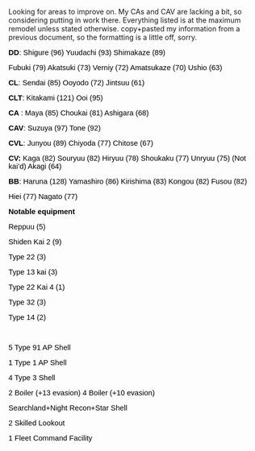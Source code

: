 <p dir="ltr" style="line-height:1.38;margin-top:0pt;margin-bottom:0pt;">Looking for areas to improve on. My CAs and CAV are lacking a bit, so considering putting in work there. Everything listed is at the maximum remodel unless stated otherwise. copy+pasted my information from a previous document, so the formatting is a little off, sorry.</p>

<p dir="ltr" style="line-height:1.38;margin-top:0pt;margin-bottom:0pt;">
</p>

<p dir="ltr" style="line-height:1.38;margin-top:0pt;margin-bottom:0pt;"><span style="font-size:14.666666666666666px;font-family:Arial;color:#000000;font-weight:normal;font-style:normal;font-variant:normal;text-decoration:none;vertical-align:baseline;">'''DD''': </span><span style="font-size:14.666666666666666px;font-family:Arial;color:#000000;font-weight:normal;font-style:normal;font-variant:normal;text-decoration:none;vertical-align:baseline;">Shigure (96)</span><span style="font-size:14.666666666666666px;font-family:Arial;color:#000000;font-weight:normal;font-style:normal;font-variant:normal;text-decoration:none;vertical-align:baseline;"> Yuudachi (93)</span><span style="font-size:14.666666666666666px;font-family:Arial;color:#000000;font-weight:normal;font-style:normal;font-variant:normal;text-decoration:none;vertical-align:baseline;"> </span><span style="font-size:14.666666666666666px;font-family:Arial;color:#000000;font-weight:normal;font-style:normal;font-variant:normal;text-decoration:none;vertical-align:baseline;">Shimakaze (89)</span></p>

<p dir="ltr" style="line-height:1.38;margin-top:0pt;margin-bottom:0pt;"><span style="font-size:14.666666666666666px;font-family:Arial;color:#000000;font-weight:normal;font-style:normal;font-variant:normal;text-decoration:none;vertical-align:baseline;">Fubuki (79)</span><span style="font-size:14.666666666666666px;font-family:Arial;color:#000000;font-weight:normal;font-style:normal;font-variant:normal;text-decoration:none;vertical-align:baseline;"> </span><span style="font-size:14.666666666666666px;font-family:Arial;color:#000000;font-weight:normal;font-style:normal;font-variant:normal;text-decoration:none;vertical-align:baseline;">Akatsuki (73)</span><span style="font-size:14.666666666666666px;font-family:Arial;color:#000000;font-weight:normal;font-style:normal;font-variant:normal;text-decoration:none;vertical-align:baseline;"> </span><span style="font-size:14.666666666666666px;font-family:Arial;color:#000000;font-weight:normal;font-style:normal;font-variant:normal;text-decoration:none;vertical-align:baseline;">Verniy (72)</span><span style="font-size:14.666666666666666px;font-family:Arial;color:#000000;font-weight:normal;font-style:normal;font-variant:normal;text-decoration:none;vertical-align:baseline;"> </span><span style="font-size:14.666666666666666px;font-family:Arial;color:#000000;font-weight:normal;font-style:normal;font-variant:normal;text-decoration:none;vertical-align:baseline;">Amatsukaze (70) Ushio (63)</span></p>

<p dir="ltr" style="line-height:1.38;margin-top:0pt;margin-bottom:0pt;">'''''<span style="font-size:14.666666666666666px;font-family:Arial;color:#000000;font-weight:normal;font-style:normal;font-variant:normal;text-decoration:none;vertical-align:baseline;"><span id="docs-internal-guid-57edd6ae-75a4-ae70-9de4-dda7f64caadd" style="font-size:14.666666666666666px;font-family:Arial;color:#000000;font-weight:bold;font-style:normal;font-variant:normal;text-decoration:none;vertical-align:baseline;">CL</span></span> ''<span style="font-size:14.666666666666666px;font-family:Arial;color:#000000;font-weight:normal;font-style:normal;font-variant:normal;text-decoration:none;vertical-align:baseline;">: </span><span style="font-size:14.666666666666666px;font-family:Arial;color:#000000;font-weight:normal;font-style:normal;font-variant:normal;text-decoration:none;vertical-align:baseline;">Sendai (85)</span><span style="font-size:14.666666666666666px;font-family:Arial;color:#000000;font-weight:normal;font-style:normal;font-variant:normal;text-decoration:none;vertical-align:baseline;"> </span><span style="font-size:14.666666666666666px;font-family:Arial;color:#000000;font-weight:normal;font-style:normal;font-variant:normal;text-decoration:none;vertical-align:baseline;">Ooyodo (72)</span><span style="font-size:14.666666666666666px;font-family:Arial;color:#000000;font-weight:normal;font-style:normal;font-variant:normal;text-decoration:none;vertical-align:baseline;"> </span><span style="font-size:14.666666666666666px;font-family:Arial;color:#000000;font-weight:normal;font-style:normal;font-variant:normal;text-decoration:none;vertical-align:baseline;">Jintsuu (61)</span>'''</p>

<p dir="ltr" style="line-height:1.38;margin-top:0pt;margin-bottom:0pt;"><span id="docs-internal-guid-57edd6ae-75a4-50ee-a388-b7865d424ef5" style="font-size:14.666666666666666px;font-family:Arial;color:#000000;font-weight:bold;font-style:normal;font-variant:normal;text-decoration:none;vertical-align:baseline;">CLT</span><span style="font-size:14.666666666666666px;font-family:Arial;color:#000000;font-weight:normal;font-style:normal;font-variant:normal;text-decoration:none;vertical-align:baseline;">: </span>'''<span style="font-size:14.666666666666666px;font-family:Arial;color:#000000;font-weight:normal;font-style:normal;font-variant:normal;text-decoration:none;vertical-align:baseline;">Kitakami (121)</span><span style="font-size:14.666666666666666px;font-family:Arial;color:#000000;font-weight:normal;font-style:normal;font-variant:normal;text-decoration:none;vertical-align:baseline;"> </span><span style="font-size:14.666666666666666px;font-family:Arial;color:#000000;font-weight:normal;font-style:normal;font-variant:normal;text-decoration:none;vertical-align:baseline;">Ooi (95)</span>'''</p>

<p dir="ltr" style="line-height:1.38;margin-top:0pt;margin-bottom:0pt;"><span id="docs-internal-guid-57edd6ae-75a4-8619-fab7-99028ceb4f68" style="font-size:14.666666666666666px;font-family:Arial;color:#000000;font-weight:bold;font-style:normal;font-variant:normal;text-decoration:none;vertical-align:baseline;">CA </span>'''<span style="font-size:14.666666666666666px;font-family:Arial;color:#000000;font-weight:normal;font-style:normal;font-variant:normal;text-decoration:none;vertical-align:baseline;">: </span><span style="font-size:14.666666666666666px;font-family:Arial;color:#000000;font-weight:normal;font-style:normal;font-variant:normal;text-decoration:none;vertical-align:baseline;">Maya (85)</span><span style="font-size:14.666666666666666px;font-family:Arial;color:#000000;font-weight:normal;font-style:normal;font-variant:normal;text-decoration:none;vertical-align:baseline;"> </span><span style="font-size:14.666666666666666px;font-family:Arial;color:#000000;font-weight:normal;font-style:normal;font-variant:normal;text-decoration:none;vertical-align:baseline;">Choukai (81)</span><span style="font-size:14.666666666666666px;font-family:Arial;color:#000000;font-weight:normal;font-style:normal;font-variant:normal;text-decoration:none;vertical-align:baseline;"> </span><span style="font-size:14.666666666666666px;font-family:Arial;color:#000000;font-weight:normal;font-style:normal;font-variant:normal;text-decoration:none;vertical-align:baseline;">Ashigara (68)</span>'''</p>

<p dir="ltr" style="line-height:1.38;margin-top:0pt;margin-bottom:0pt;"><span style="font-size:14.666666666666666px;font-family:Arial;color:#000000;font-weight:normal;font-style:normal;font-variant:normal;text-decoration:none;vertical-align:baseline;">'''CAV''': </span><span style="font-size:14.666666666666666px;font-family:Arial;color:#000000;font-weight:normal;font-style:normal;font-variant:normal;text-decoration:none;vertical-align:baseline;"> </span><span style="font-size:14.666666666666666px;font-family:Arial;color:#000000;font-weight:normal;font-style:normal;font-variant:normal;text-decoration:none;vertical-align:baseline;">Suzuya (97)</span><span style="font-size:14.666666666666666px;font-family:Arial;color:#000000;font-weight:normal;font-style:normal;font-variant:normal;text-decoration:none;vertical-align:baseline;"> </span><span style="font-size:14.666666666666666px;font-family:Arial;color:#000000;font-weight:normal;font-style:normal;font-variant:normal;text-decoration:none;vertical-align:baseline;">Tone (92)</span><span style="font-size:14.666666666666666px;font-family:Arial;color:#000000;font-weight:normal;font-style:normal;font-variant:normal;text-decoration:none;vertical-align:baseline;"> </span><span style="font-size:14.666666666666666px;font-family:Arial;color:#000000;font-weight:normal;font-style:normal;font-variant:normal;text-decoration:none;vertical-align:baseline;"> </span></p>

<p dir="ltr" style="line-height:1.38;margin-top:0pt;margin-bottom:0pt;"><span style="font-size:14.666666666666666px;font-family:Arial;color:#000000;font-weight:normal;font-style:normal;font-variant:normal;text-decoration:none;vertical-align:baseline;">'''CVL''': </span><span style="font-size:14.666666666666666px;font-family:Arial;color:#000000;font-weight:normal;font-style:normal;font-variant:normal;text-decoration:none;vertical-align:baseline;"> </span><span style="font-size:14.666666666666666px;font-family:Arial;color:#000000;font-weight:normal;font-style:normal;font-variant:normal;text-decoration:none;vertical-align:baseline;">Junyou (89)</span><span style="font-size:14.666666666666666px;font-family:Arial;color:#000000;font-weight:normal;font-style:normal;font-variant:normal;text-decoration:none;vertical-align:baseline;"> </span><span style="font-size:14.666666666666666px;font-family:Arial;color:#000000;font-weight:normal;font-style:normal;font-variant:normal;text-decoration:none;vertical-align:baseline;">Chiyoda (77)</span><span style="font-size:14.666666666666666px;font-family:Arial;color:#000000;font-weight:normal;font-style:normal;font-variant:normal;text-decoration:none;vertical-align:baseline;"> </span><span style="font-size:14.666666666666666px;font-family:Arial;color:#000000;font-weight:normal;font-style:normal;font-variant:normal;text-decoration:none;vertical-align:baseline;">Chitose (67)</span></p>

<p dir="ltr" style="line-height:1.38;margin-top:0pt;margin-bottom:0pt;"><span style="font-size:14.666666666666666px;font-family:Arial;color:#000000;font-weight:normal;font-style:normal;font-variant:normal;text-decoration:none;vertical-align:baseline;">'''CV:''' Kaga (82)</span><span style="font-size:14.666666666666666px;font-family:Arial;color:#000000;font-weight:normal;font-style:normal;font-variant:normal;text-decoration:none;vertical-align:baseline;"> </span><span style="font-size:14.666666666666666px;font-family:Arial;color:#000000;font-weight:normal;font-style:normal;font-variant:normal;text-decoration:none;vertical-align:baseline;">Souryuu (82)</span><span style="font-size:14.666666666666666px;font-family:Arial;color:#000000;font-weight:normal;font-style:normal;font-variant:normal;text-decoration:none;vertical-align:baseline;"> </span><span style="font-size:14.666666666666666px;font-family:Arial;color:#000000;font-weight:normal;font-style:normal;font-variant:normal;text-decoration:none;vertical-align:baseline;">Hiryuu (78)</span><span style="font-size:14.666666666666666px;font-family:Arial;color:#000000;font-weight:normal;font-style:normal;font-variant:normal;text-decoration:none;vertical-align:baseline;"> </span><span style="font-size:14.666666666666666px;font-family:Arial;color:#000000;font-weight:normal;font-style:normal;font-variant:normal;text-decoration:none;vertical-align:baseline;">Shoukaku (77)</span><span style="font-size:14.666666666666666px;font-family:Arial;color:#000000;font-weight:normal;font-style:normal;font-variant:normal;text-decoration:none;vertical-align:baseline;"> </span><span style="font-size:14.666666666666666px;font-family:Arial;color:#000000;font-weight:normal;font-style:normal;font-variant:normal;text-decoration:none;vertical-align:baseline;">Unryuu (75) (Not kai’d)</span><span style="font-size:14.666666666666666px;font-family:Arial;color:#000000;font-weight:normal;font-style:normal;font-variant:normal;text-decoration:none;vertical-align:baseline;"> </span><span style="font-size:14.666666666666666px;font-family:Arial;color:#000000;font-weight:normal;font-style:normal;font-variant:normal;text-decoration:none;vertical-align:baseline;">Akagi (64)</span></p>

<p dir="ltr" style="line-height:1.38;margin-top:0pt;margin-bottom:0pt;"><span style="font-size:14.666666666666666px;font-family:Arial;color:#000000;font-weight:normal;font-style:normal;font-variant:normal;text-decoration:none;vertical-align:baseline;">'''BB''': Haruna (128) Yamashiro (86)</span><span style="font-size:14.666666666666666px;font-family:Arial;color:#000000;font-weight:normal;font-style:normal;font-variant:normal;text-decoration:none;vertical-align:baseline;"> </span><span style="font-size:14.666666666666666px;font-family:Arial;color:#000000;font-weight:normal;font-style:normal;font-variant:normal;text-decoration:none;vertical-align:baseline;">Kirishima (83)</span><span style="font-size:14.666666666666666px;font-family:Arial;color:#000000;font-weight:normal;font-style:normal;font-variant:normal;text-decoration:none;vertical-align:baseline;"> </span><span style="font-size:14.666666666666666px;font-family:Arial;color:#000000;font-weight:normal;font-style:normal;font-variant:normal;text-decoration:none;vertical-align:baseline;">Kongou (82)</span><span style="font-size:14.666666666666666px;font-family:Arial;color:#000000;font-weight:normal;font-style:normal;font-variant:normal;text-decoration:none;vertical-align:baseline;"> </span><span style="font-size:14.666666666666666px;font-family:Arial;color:#000000;font-weight:normal;font-style:normal;font-variant:normal;text-decoration:none;vertical-align:baseline;">Fusou (82)</span></p>

<p dir="ltr" style="line-height:1.38;margin-top:0pt;margin-bottom:0pt;"><span style="font-size:14.666666666666666px;font-family:Arial;color:#000000;font-weight:normal;font-style:normal;font-variant:normal;text-decoration:none;vertical-align:baseline;">Hiei (77)</span><span style="font-size:14.666666666666666px;font-family:Arial;color:#000000;font-weight:normal;font-style:normal;font-variant:normal;text-decoration:none;vertical-align:baseline;"> </span><span style="font-size:14.666666666666666px;font-family:Arial;color:#000000;font-weight:normal;font-style:normal;font-variant:normal;text-decoration:none;vertical-align:baseline;">Nagato (77)</span></p>

<p dir="ltr" style="line-height:1.38;margin-top:0pt;margin-bottom:0pt;">
</p>

<p dir="ltr" style="line-height:1.38;margin-top:0pt;margin-bottom:0pt;">
</p>

<p dir="ltr" style="line-height:1.38;margin-top:0pt;margin-bottom:0pt;"><span id="docs-internal-guid-57edd6ae-75a5-416f-dbdf-694bbc6b3cdf" style="font-size:14.666666666666666px;font-family:Arial;color:#000000;font-weight:bold;font-style:normal;font-variant:normal;text-decoration:none;vertical-align:baseline;">Notable equipment</span></p>

<p dir="ltr" style="line-height:1.38;margin-top:0pt;margin-bottom:0pt;"><span style="font-size:14.666666666666666px;font-family:Arial;color:#000000;font-weight:normal;font-style:normal;font-variant:normal;text-decoration:none;vertical-align:baseline;">Reppuu (5)</span></p>

<p dir="ltr" style="line-height:1.38;margin-top:0pt;margin-bottom:0pt;"><span style="font-size:14.666666666666666px;font-family:Arial;color:#000000;font-weight:normal;font-style:normal;font-variant:normal;text-decoration:none;vertical-align:baseline;">Shiden Kai 2 (9)</span></p>

<p dir="ltr" style="line-height:1.38;margin-top:0pt;margin-bottom:0pt;">
</p>

<p dir="ltr" style="line-height:1.38;margin-top:0pt;margin-bottom:0pt;"><span style="font-size:14.666666666666666px;font-family:Arial;color:#000000;font-weight:normal;font-style:normal;font-variant:normal;text-decoration:none;vertical-align:baseline;">Type 22 (3)</span></p>

<p dir="ltr" style="line-height:1.38;margin-top:0pt;margin-bottom:0pt;"><span style="font-size:14.666666666666666px;font-family:Arial;color:#000000;font-weight:normal;font-style:normal;font-variant:normal;text-decoration:none;vertical-align:baseline;">Type 13 kai (3)</span></p>

<p dir="ltr" style="line-height:1.38;margin-top:0pt;margin-bottom:0pt;"><span style="font-size:14.666666666666666px;font-family:Arial;color:#000000;font-weight:normal;font-style:normal;font-variant:normal;text-decoration:none;vertical-align:baseline;">Type 22 Kai 4 (1)</span></p>

<p dir="ltr" style="line-height:1.38;margin-top:0pt;margin-bottom:0pt;"><span style="font-size:14.666666666666666px;font-family:Arial;color:#000000;font-weight:normal;font-style:normal;font-variant:normal;text-decoration:none;vertical-align:baseline;">Type 32 (3)</span></p>

<p dir="ltr" style="line-height:1.38;margin-top:0pt;margin-bottom:0pt;"><span style="font-size:14.666666666666666px;font-family:Arial;color:#000000;font-weight:normal;font-style:normal;font-variant:normal;text-decoration:none;vertical-align:baseline;">Type 14 (2)</span></p>

<p dir="ltr" style="line-height:1.38;margin-top:0pt;margin-bottom:0pt;"><span style="font-size:14.666666666666666px;font-family:Arial;color:#000000;font-weight:normal;font-style:normal;font-variant:normal;text-decoration:none;vertical-align:baseline;"> </span></p>

<p dir="ltr" style="line-height:1.38;margin-top:0pt;margin-bottom:0pt;"><span style="font-size:14.666666666666666px;font-family:Arial;color:#000000;font-weight:normal;font-style:normal;font-variant:normal;text-decoration:none;vertical-align:baseline;">5 Type 91 AP Shell</span></p>

<p dir="ltr" style="line-height:1.38;margin-top:0pt;margin-bottom:0pt;"><span style="font-size:14.666666666666666px;font-family:Arial;color:#000000;font-weight:normal;font-style:normal;font-variant:normal;text-decoration:none;vertical-align:baseline;">1 Type 1 AP Shell</span></p>

<p dir="ltr" style="line-height:1.38;margin-top:0pt;margin-bottom:0pt;"><span style="font-size:14.666666666666666px;font-family:Arial;color:#000000;font-weight:normal;font-style:normal;font-variant:normal;text-decoration:none;vertical-align:baseline;">4 Type 3 Shell</span></p>

<p dir="ltr" style="line-height:1.38;margin-top:0pt;margin-bottom:0pt;"><span style="font-size:14.666666666666666px;font-family:Arial;color:#000000;font-weight:normal;font-style:normal;font-variant:normal;text-decoration:none;vertical-align:baseline;">2 Boiler (+13 evasion)</span><span style="font-size:14.666666666666666px;font-family:Arial;color:#000000;font-weight:normal;font-style:normal;font-variant:normal;text-decoration:none;vertical-align:baseline;"> </span><span style="font-size:14.666666666666666px;font-family:Arial;color:#000000;font-weight:normal;font-style:normal;font-variant:normal;text-decoration:none;vertical-align:baseline;">4 Boiler (+10 evasion)</span></p>

<p dir="ltr" style="line-height:1.38;margin-top:0pt;margin-bottom:0pt;"><span style="font-size:14.666666666666666px;font-family:Arial;color:#000000;font-weight:normal;font-style:normal;font-variant:normal;text-decoration:none;vertical-align:baseline;">Searchland+Night Recon+Star Shell</span></p>

<p dir="ltr" style="line-height:1.38;margin-top:0pt;margin-bottom:0pt;"><span style="font-size:14.666666666666666px;font-family:Arial;color:#000000;font-weight:normal;font-style:normal;font-variant:normal;text-decoration:none;vertical-align:baseline;">2 Skilled Lookout</span></p>

<p dir="ltr" style="line-height:1.38;margin-top:0pt;margin-bottom:0pt;"><span style="font-size:14.666666666666666px;font-family:Arial;color:#000000;font-weight:normal;font-style:normal;font-variant:normal;text-decoration:none;vertical-align:baseline;">1 Fleet Command Facility</span></p><ac_metadata title="Is my fleet ready for Medium+?"> </ac_metadata>